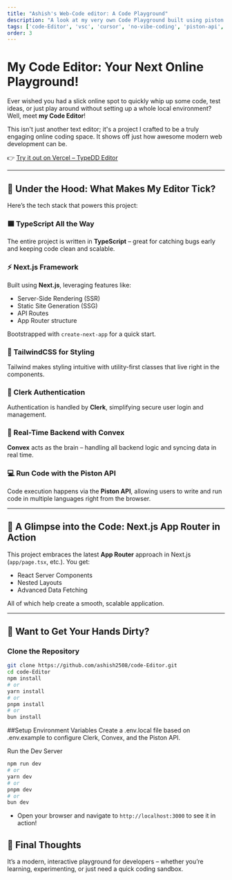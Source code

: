```yaml
---
title: "Ashish's Web-Code editor: A Code Playground"
description: "A look at my very own Code Playground built using piston API..." 
tags: ['code-Editor', 'vsc', 'cursor', 'no-vibe-coding', 'piston-api', 'clerk', 'convex', 'nextjs', 'typescript', 'tailwindcss'] 
order: 3
---
```


# My Code Editor: Your Next Online Playground!

Ever wished you had a slick online spot to quickly whip up some code, test ideas, or just play around without setting up a whole local environment? Well, meet **my Code Editor**!

This isn't just another text editor; it's a project I crafted to be a truly engaging online coding space. It shows off just how awesome modern web development can be.

👉 [Try it out on Vercel – TypeDD Editor](https://typedd.ashishjha.tech//)

---

## 🚀 Under the Hood: What Makes My Editor Tick?

Here’s the tech stack that powers this project:

### 🟦 TypeScript All the Way
The entire project is written in **TypeScript** – great for catching bugs early and keeping code clean and scalable.

### ⚡ Next.js Framework
Built using **Next.js**, leveraging features like:

- Server-Side Rendering (SSR)  
- Static Site Generation (SSG)  
- API Routes  
- App Router structure  

Bootstrapped with `create-next-app` for a quick start.

### 🎨 TailwindCSS for Styling
Tailwind makes styling intuitive with utility-first classes that live right in the components.

### 🔐 Clerk Authentication
Authentication is handled by **Clerk**, simplifying secure user login and management.

### 📡 Real-Time Backend with Convex
**Convex** acts as the brain – handling all backend logic and syncing data in real time.

### 💻 Run Code with the Piston API
Code execution happens via the **Piston API**, allowing users to write and run code in multiple languages right from the browser.

---

## 🧱 A Glimpse into the Code: Next.js App Router in Action

This project embraces the latest **App Router** approach in Next.js (`app/page.tsx`, etc.). You get:

- React Server Components  
- Nested Layouts  
- Advanced Data Fetching  

All of which help create a smooth, scalable application.

---

## 🔧 Want to Get Your Hands Dirty?

### Clone the Repository

```bash
git clone https://github.com/ashish2508/code-Editor.git
cd code-Editor
npm install
# or
yarn install
# or
pnpm install
# or
bun install
``` 
##Setup Environment Variables
Create a .env.local file based on .env.example to configure Clerk, Convex, and the Piston API.

Run the Dev Server
```bash
npm run dev
# or
yarn dev
# or
pnpm dev
# or
bun dev
```
- Open your browser and navigate to `http://localhost:3000` to see it in action!

## 📝 Final Thoughts
It’s a modern, interactive playground for developers – whether you’re learning, experimenting, or just need a quick coding sandbox.
